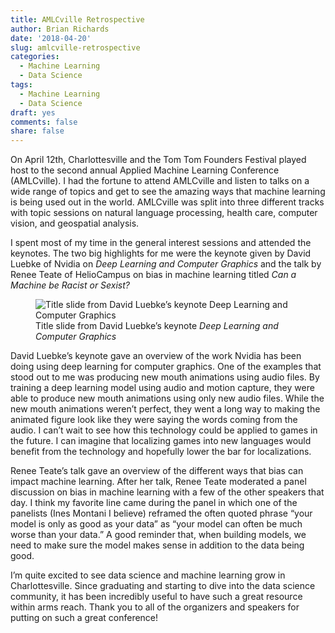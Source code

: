 ```yaml
---
title: AMLCville Retrospective
author: Brian Richards
date: '2018-04-20'
slug: amlcville-retrospective
categories:
  - Machine Learning
  - Data Science
tags:
  - Machine Learning
  - Data Science
draft: yes
comments: false
share: false
---
```


On April 12th, Charlottesville and the Tom Tom Founders Festival played host to 
the second annual Applied Machine Learning Conference (AMLCville). I had the 
fortune to attend AMLCville and listen to talks on a wide range of topics and 
get to see the amazing ways that machine learning is being used out in the 
world. AMLCville was split into three different tracks with topic sessions on 
natural language processing, health care, computer vision, and geospatial 
analysis. 

I spent most of my time in the general interest sessions and attended the 
keynotes. The two big highlights for me were the keynote given by David Luebke 
of Nvidia on _Deep Learning and Computer Graphics_ and the talk by Renee Teate 
of HelioCampus on bias in machine learning titled _Can a Machine be Racist or Sexist?_ 

![Title slide from David Luebke's keynote _Deep Learning and Computer Graphics_](/images/20180412_Deep_Learning_and_Graphics.jpg)

David Luebke's keynote gave an overview of the work Nvidia has been doing using 
deep learning for computer graphics. One of the examples that stood out to me 
was producing new mouth animations using audio files. By training a deep 
learning model using audio and motion capture, they were able to produce new 
mouth animations using only new audio files. While the new mouth animations 
weren't perfect, they went a long way to making the animated figure look like 
they were saying the words coming from the audio. I can't wait to see how this 
technology could be applied to games in the future. I can imagine that 
localizing games into new languages would benefit from the technology and 
hopefully lower the bar for localizations.

Renee Teate's talk gave an overview of the different ways that bias can impact 
machine learning. After her talk, Renee Teate moderated a panel discussion on 
bias in machine learning with a few of the other speakers that day. I think my 
favorite line came during the panel in which one of the panelists (Ines Montani 
I believe) reframed the often quoted phrase "your model is only as good as your 
data" as "your model can often be much worse than your data." A good reminder 
that, when building models, we need to make sure the model makes sense in 
addition to the data being good.

I'm quite excited to see data science and machine learning grow in 
Charlottesville. Since graduating and starting to dive into the data science 
community, it has been incredibly useful to have such a great resource within 
arms reach. Thank you to all of the organizers and speakers for putting on such 
a great conference!
